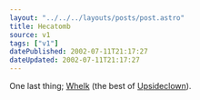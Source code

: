 ```yaml
---
layout: "../../../layouts/posts/post.astro"
title: Hecatomb
source: v1
tags: ["v1"]
datePublished: 2002-07-11T21:17:27
dateUpdated: 2002-07-11T21:17:27
---
```


One last thing; [Whelk][1] (the best of [Upsideclown][2]).

[1]: http://iam.upsideclown.com/whelk/ "Whelk: The Best of Upsideclown on real dead tree."
[2]: http://iam.upsideclown.com/ "Upsideclown"
